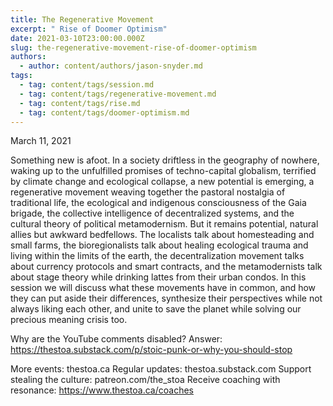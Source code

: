 ```yaml
---
title: The Regenerative Movement
excerpt: " Rise of Doomer Optimism"
date: 2021-03-10T23:00:00.000Z
slug: the-regenerative-movement-rise-of-doomer-optimism
authors:
  - author: content/authors/jason-snyder.md
tags:
  - tag: content/tags/session.md
  - tag: content/tags/regenerative-movement.md
  - tag: content/tags/rise.md
  - tag: content/tags/doomer-optimism.md
---
```


March 11, 2021

Something new is afoot. In a society driftless in the geography of nowhere, waking up to the unfulfilled promises of techno-capital globalism, terrified by climate change and ecological collapse, a new potential is emerging, a regenerative movement weaving together the pastoral nostalgia of traditional life, the ecological and indigenous consciousness of the Gaia brigade, the collective intelligence of decentralized systems, and the cultural theory of political metamodernism. But it remains potential, natural allies but awkward bedfellows. The localists talk about homesteading and small farms, the bioregionalists talk about healing ecological trauma and living within the limits of the earth, the decentralization movement talks about currency protocols and smart contracts, and the metamodernists talk about stage theory while drinking lattes from their urban condos. In this session we will discuss what these movements have in common, and how they can put aside their differences, synthesize their perspectives while not always liking each other, and unite to save the planet while solving our precious meaning crisis too. 

Why are the YouTube comments disabled? Answer: https://thestoa.substack.com/p/stoic-punk-or-why-you-should-stop

More events: thestoa.ca
Regular updates: thestoa.substack.com
Support stealing the culture: patreon.com/the_stoa
Receive coaching with resonance: https://www.thestoa.ca/coaches
